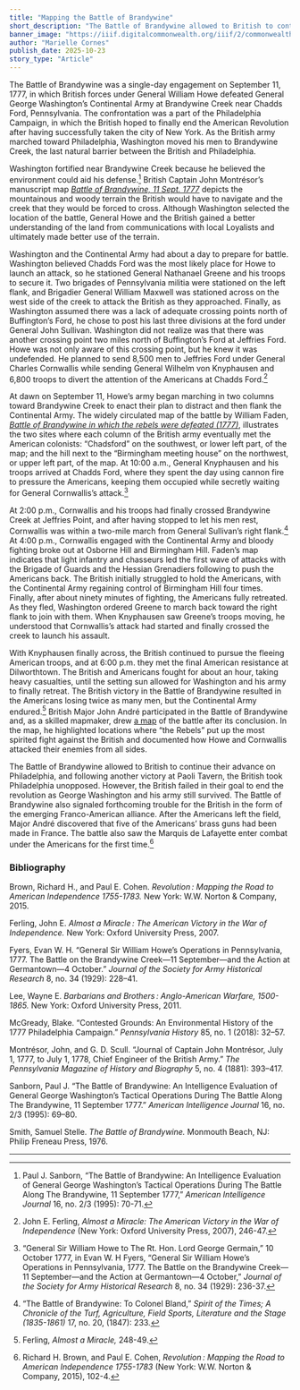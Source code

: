 ```yaml
---
title: "Mapping the Battle of Brandywine"
short_description: "The Battle of Brandywine allowed to British to continue their advance on Philadelphia, and following another victory at Paoli Tavern, the British took Philadelphia unopposed."
banner_image: "https://iiif.digitalcommonwealth.org/iiif/2/commonwealth:q524nb52x/2525,3120,3268,2633/full/0/default.jpg"
author: "Marielle Cornes"
publish_date: 2025-10-23
story_type: "Article"
---
```



The Battle of Brandywine was a single-day engagement on September 11, 1777, in which British forces under General William Howe defeated General George Washington’s Continental Army at Brandywine Creek near Chadds Ford, Pennsylvania. The confrontation was a part of the Philadelphia Campaign, in which the British hoped to finally end the American Revolution after having successfully taken the city of New York. As the British army marched toward Philadelphia, Washington moved his men to Brandywine Creek, the last natural barrier between the British and Philadelphia. 

Washington fortified near Brandywine Creek because he believed the environment could aid his defense.[^1]  British Captain John Montrésor’s manuscript map [*Battle of Brandywine, 11 Sept. 1777*](https://www.argomaps.org/maps/commonwealth:q524nd733/) depicts the mountainous and woody terrain the British would have to navigate and the creek that they would be forced to cross. Although Washington selected the location of the battle, General Howe and the British gained a better understanding of the land from communications with local Loyalists and ultimately made better use of the terrain.

<InlineMapViewer identifier="commonwealth__q524nd733" />

Washington and the Continental Army had about a day to prepare for battle. Washington believed Chadds Ford was the most likely place for Howe to launch an attack, so he stationed General Nathanael Greene and his troops to secure it. Two brigades of Pennsylvania militia were stationed on the left flank, and Brigadier General William Maxwell was stationed across on the west side of the creek to attack the British as they approached. Finally, as Washington assumed there was a lack of adequate crossing points north of Buffington’s Ford, he chose to post his last three divisions at the ford under General John Sullivan. Washington did not realize was that there was another crossing point two miles north of Buffington’s Ford at Jeffries Ford. Howe was not only aware of this crossing point, but he knew it was undefended. He planned to send 8,500 men to Jeffries Ford under General Charles Cornwallis while sending General Wilhelm von Knyphausen and 6,800 troops to divert the attention of the Americans at Chadds Ford.[^2]  

At dawn on September 11, Howe’s army began marching in two columns toward Brandywine Creek to enact their plan to distract and then flank the Continental Army. The widely circulated map of the battle by William Faden, [*Battle of Brandywine in which the rebels were defeated (1777)*](https://www.argomaps.org/maps/commonwealth:q524nb51n/), illustrates the two sites where each column of the British army eventually met the American colonists: “Chadsford” on the southwest, or lower left part, of the map; and the hill next to the “Birmingham meeting house” on the northwest, or upper left part, of the map. At 10:00 a.m., General Knyphausen and his troops arrived at Chadds Ford, where they spent the day using cannon fire to pressure the Americans, keeping them occupied while secretly waiting for General Cornwallis’s attack.[^3] 

<InlineMapViewer identifier="commonwealth__q524nb51n" />

At 2:00 p.m., Cornwallis and his troops had finally crossed Brandywine Creek at Jeffries Point, and after having stopped to let his men rest, Cornwallis was within a two-mile march from General Sullivan’s right flank.[^4]  At 4:00 p.m., Cornwallis engaged with the Continental Army and bloody fighting broke out at Osborne Hill and Birmingham Hill. Faden’s map indicates that light infantry and chasseurs led the first wave of attacks with the Brigade of Guards and the Hessian Grenadiers following to push the Americans back. The British initially struggled to hold the Americans, with the Continental Army regaining control of Birmingham Hill four times. Finally, after about ninety minutes of fighting, the Americans fully retreated. As they fled, Washington ordered Greene to march back toward the right flank to join with them. When Knyphausen saw Greene’s troops moving, he understood that Cornwallis’s attack had started and finally crossed the creek to launch his assault.  

With Knyphausen finally across, the British continued to pursue the fleeing American troops, and at 6:00 p.m. they met the final American resistance at Dilworthtown. The British and Americans fought for about an hour, taking heavy casualties, until the setting sun allowed for Washington and his army to finally retreat. The British victory in the Battle of Brandywine resulted in the Americans losing twice as many men, but the Continental Army endured.[^5] British Major John André participated in the Battle of Brandywine and, as a skilled mapmaker, drew [a map](https://hdl.huntington.org/digital/collection/p15150coll7/id/22288) of the battle after its conclusion. In the map, he highlighted locations where “the Rebels” put up the most spirited fight against the British and documented how Howe and Cornwallis attacked their enemies from all sides. 

The Battle of Brandywine allowed to British to continue their advance on Philadelphia, and following another victory at Paoli Tavern, the British took Philadelphia unopposed. However, the British failed in their goal to end the revolution as George Washington and his army still survived. The Battle of Brandywine also signaled forthcoming trouble for the British in the form of the emerging Franco-American alliance. After the Americans left the field, Major André discovered that five of the Americans’ brass guns had been made in France. The battle also saw the Marquis de Lafayette enter combat under the Americans for the first time.[^6]

[^1]: Paul J. Sanborn, “The Battle of Brandywine: An Intelligence Evaluation of General George Washington’s Tactical Operations During The Battle Along The Brandywine, 11 September 1777,” *American Intelligence Journal* 16, no. 2/3 (1995): 70-71.

[^2]: John E. Ferling, *Almost a Miracle: The American Victory in the War of Independence* (New York: Oxford University Press, 2007), 246-47.

[^3]: “General Sir William Howe to The Rt. Hon. Lord George Germain,” 10 October 1777, in Evan W. H Fyers, “General Sir William Howe’s Operations in Pennsylvania, 1777. The Battle on the Brandywine Creek—11 September—and the Action at Germantown—4 October,” *Journal of the Society for Army Historical Research* 8, no. 34 (1929): 236-37.

[^4]: “The Battle of Brandywine: To Colonel Bland,” *Spirit of the Times; A Chronicle of the Turf, Agriculture, Field Sports, Literature and the Stage (1835-1861)* 17, no. 20, (1847): 233.

[^5]: Ferling, *Almost a Miracle,* 248-49.

[^6]: Richard H. Brown, and Paul E. Cohen, *Revolution : Mapping the Road to American Independence 1755-1783* (New York: W.W. Norton & Company, 2015), 102-4.

### Bibliography

Brown, Richard H., and Paul E. Cohen. *Revolution : Mapping the Road to American Independence 1755-1783.* New York: W.W. Norton & Company, 2015.

Ferling, John E. *Almost a Miracle : The American Victory in the War of Independence.* New York: Oxford University Press, 2007. 

Fyers, Evan W. H. “General Sir William Howe’s Operations in Pennsylvania, 1777. The Battle on the Brandywine Creek—11 September—and the Action at Germantown—4 October.” *Journal of the Society for Army Historical Research* 8, no. 34 (1929): 228–41. 

Lee, Wayne E. *Barbarians and Brothers : Anglo-American Warfare, 1500-1865.* New York: Oxford University Press, 2011. 

McGready, Blake. “Contested Grounds: An Environmental History of the 1777 Philadelphia Campaign.” *Pennsylvania History* 85, no. 1 (2018): 32–57. 

Montrésor, John, and G. D. Scull. “Journal of Captain John Montrésor, July 1, 1777, to July 1, 1778, Chief Engineer of the British Army.” *The Pennsylvania Magazine of History and Biography* 5, no. 4 (1881): 393–417. 

Sanborn, Paul J. “The Battle of Brandywine: An Intelligence Evaluation of General George Washington’s Tactical Operations During The Battle Along The Brandywine, 11 September 1777.” *American Intelligence Journal* 16, no. 2/3 (1995): 69–80. 

Smith, Samuel Stelle. *The Battle of Brandywine.* Monmouth Beach, NJ: Philip Freneau Press, 1976.

***
